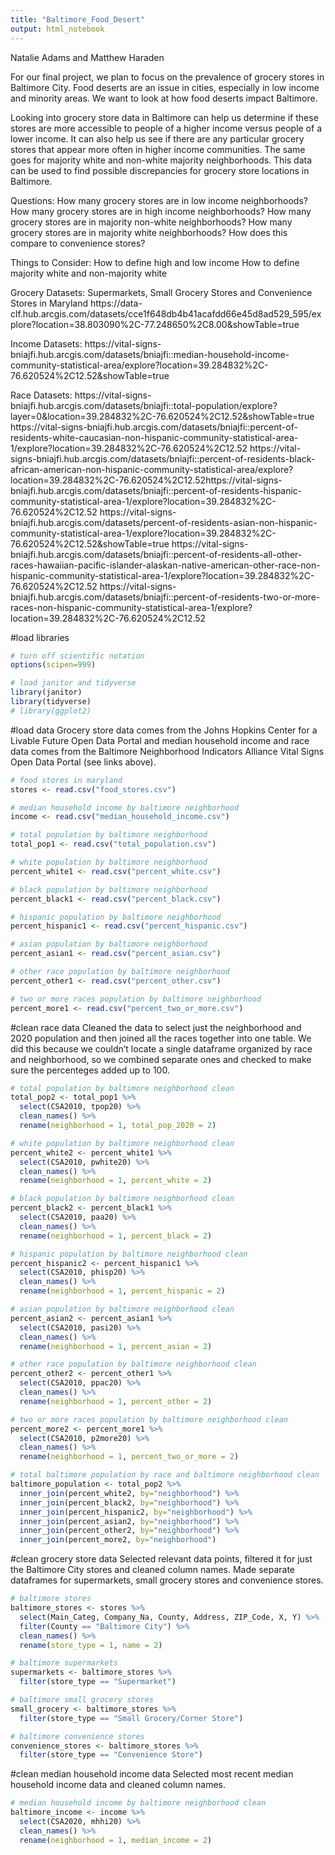 ```yaml
---
title: "Baltimore_Food_Desert"
output: html_notebook
---
```


Natalie Adams and Matthew Haraden

For our final project, we plan to focus on the prevalence of grocery stores in Baltimore City. Food deserts are an issue in cities, especially in low income and minority areas. We want to look at how food deserts impact Baltimore.

Looking into grocery store data in Baltimore can help us determine if these stores are more accessible to people of a higher income versus people of a lower income. It can also help us see if there are any particular grocery stores that appear more often in higher income communities. The same goes for majority white and non-white majority neighborhoods. This data can be used to find possible discrepancies for grocery store locations in Baltimore.

Questions:
How many grocery stores are in low income neighborhoods?
How many grocery stores are in high income neighborhoods?
How many grocery stores are in majority non-white neighborhoods?
How many grocery stores are in majority white neighborhoods?
How does this compare to convenience stores?

Things to Consider:
How to define high and low income
How to define majority white and non-majority white

Grocery Datasets: 
Supermarkets, Small Grocery Stores and Convenience Stores in Maryland
https://data-clf.hub.arcgis.com/datasets/cce1f648db4b41acafdd66e45d8ad529_595/explore?location=38.803090%2C-77.248650%2C8.00&showTable=true 

Income Datasets:
https://vital-signs-bniajfi.hub.arcgis.com/datasets/bniajfi::median-household-income-community-statistical-area/explore?location=39.284832%2C-76.620524%2C12.52&showTable=true

Race Datasets:
https://vital-signs-bniajfi.hub.arcgis.com/datasets/bniajfi::total-population/explore?layer=0&location=39.284832%2C-76.620524%2C12.52&showTable=true
https://vital-signs-bniajfi.hub.arcgis.com/datasets/bniajfi::percent-of-residents-white-caucasian-non-hispanic-community-statistical-area-1/explore?location=39.284832%2C-76.620524%2C12.52
https://vital-signs-bniajfi.hub.arcgis.com/datasets/bniajfi::percent-of-residents-black-african-american-non-hispanic-community-statistical-area/explore?location=39.284832%2C-76.620524%2C12.52
​​https://vital-signs-bniajfi.hub.arcgis.com/datasets/bniajfi::percent-of-residents-hispanic-community-statistical-area-1/explore?location=39.284832%2C-76.620524%2C12.52
https://vital-signs-bniajfi.hub.arcgis.com/datasets/percent-of-residents-asian-non-hispanic-community-statistical-area-1/explore?location=39.284832%2C-76.620524%2C12.52&showTable=true
https://vital-signs-bniajfi.hub.arcgis.com/datasets/bniajfi::percent-of-residents-all-other-races-hawaiian-pacific-islander-alaskan-native-american-other-race-non-hispanic-community-statistical-area-1/explore?location=39.284832%2C-76.620524%2C12.52
https://vital-signs-bniajfi.hub.arcgis.com/datasets/bniajfi::percent-of-residents-two-or-more-races-non-hispanic-community-statistical-area-1/explore?location=39.284832%2C-76.620524%2C12.52

#load libraries
```r
# turn off scientific notation
options(scipen=999)

# load janitor and tidyverse
library(janitor)
library(tidyverse)
# library(ggplot2)

```

#load data
Grocery store data comes from the Johns Hopkins Center for a Livable Future Open Data Portal and median household income and race data comes from the Baltimore Neighborhood Indicators Alliance Vital Signs Open Data Portal (see links above).

```r
# food stores in maryland
stores <- read.csv("food_stores.csv")

# median household income by baltimore neighborhood
income <- read.csv("median_household_income.csv")

# total population by baltimore neighborhood
total_pop1 <- read.csv("total_population.csv")

# white population by baltimore neighborhood
percent_white1 <- read.csv("percent_white.csv")

# black population by baltimore neighborhood
percent_black1 <- read.csv("percent_black.csv")

# hispanic population by baltimore neighborhood
percent_hispanic1 <- read.csv("percent_hispanic.csv")

# asian population by baltimore neighborhood
percent_asian1 <- read.csv("percent_asian.csv")

# other race population by baltimore neighborhood
percent_other1 <- read.csv("percent_other.csv")

# two or more races population by baltimore neighborhood
percent_more1 <- read.csv("percent_two_or_more.csv")

```

#clean race data
Cleaned the data to select just the neighborhood and 2020 population and then joined all the races together into one table. We did this because we couldn't locate a single dataframe organized by race and neighborhood, so we combined separate ones and checked to make sure the percenteges added up to 100.

```r
# total population by baltimore neighborhood clean
total_pop2 <- total_pop1 %>% 
  select(CSA2010, tpop20) %>% 
  clean_names() %>%
  rename(neighborhood = 1, total_pop_2020 = 2)

# white population by baltimore neighborhood clean
percent_white2 <- percent_white1 %>% 
  select(CSA2010, pwhite20) %>% 
  clean_names() %>%
  rename(neighborhood = 1, percent_white = 2)

# black population by baltimore neighborhood clean
percent_black2 <- percent_black1 %>% 
  select(CSA2010, paa20) %>% 
  clean_names() %>%
  rename(neighborhood = 1, percent_black = 2)

# hispanic population by baltimore neighborhood clean
percent_hispanic2 <- percent_hispanic1 %>% 
  select(CSA2010, phisp20) %>% 
  clean_names() %>%
  rename(neighborhood = 1, percent_hispanic = 2)

# asian population by baltimore neighborhood clean
percent_asian2 <- percent_asian1 %>% 
  select(CSA2010, pasi20) %>% 
  clean_names() %>%
  rename(neighborhood = 1, percent_asian = 2)

# other race population by baltimore neighborhood clean
percent_other2 <- percent_other1 %>% 
  select(CSA2010, ppac20) %>% 
  clean_names() %>%
  rename(neighborhood = 1, percent_other = 2)

# two or more races population by baltimore neighborhood clean
percent_more2 <- percent_more1 %>% 
  select(CSA2010, p2more20) %>% 
  clean_names() %>%
  rename(neighborhood = 1, percent_two_or_more = 2)

# total baltimore population by race and baltimore neighborhood clean
baltimore_population <- total_pop2 %>% 
  inner_join(percent_white2, by="neighborhood") %>% 
  inner_join(percent_black2, by="neighborhood") %>% 
  inner_join(percent_hispanic2, by="neighborhood") %>% 
  inner_join(percent_asian2, by="neighborhood") %>% 
  inner_join(percent_other2, by="neighborhood") %>% 
  inner_join(percent_more2, by="neighborhood")

```

#clean grocery store data
Selected relevant data points, filtered it for just the Baltimore City stores and cleaned column names. Made separate dataframes for supermarkets, small grocery stores and convenience stores.

```r
# baltimore stores
baltimore_stores <- stores %>% 
  select(Main_Categ, Company_Na, County, Address, ZIP_Code, X, Y) %>% 
  filter(County == "Baltimore City") %>% 
  clean_names() %>%
  rename(store_type = 1, name = 2)

# baltimore supermarkets
supermarkets <- baltimore_stores %>% 
  filter(store_type == "Supermarket")

# baltimore small grocery stores
small_grocery <- baltimore_stores %>% 
  filter(store_type == "Small Grocery/Corner Store")

# baltimore convenience stores
convenience_stores <- baltimore_stores %>% 
  filter(store_type == "Convenience Store")

```

#clean median household income data
Selected most recent median household income data and cleaned column names.

```r
# median household income by baltimore neighborhood clean
baltimore_income <- income %>% 
  select(CSA2020, mhhi20) %>% 
  clean_names() %>%
  rename(neighborhood = 1, median_income = 2)

```

